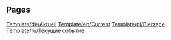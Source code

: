 
== Pages ==
[[Template/de/Aktuell]]
[[Template/en/Current]]
[[Template/pl/Bierzące]]
[[Template/ru/Текущие событие]]
